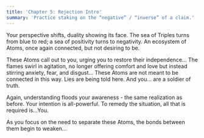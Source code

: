 ```yaml
---
title: 'Chapter 5: Rejection Intro'
summary: 'Practice staking on the “negative” / “inverse” of a claim.'
---
```


Your perspective shifts, duality showing its face. The sea of Triples turns from blue to red; a sea of positivity turns to negativity. An ecosystem of Atoms, once again connected, but not desiring to be.

These Atoms call out to you, urging you to restore their independence… The flames swirl in agitation, no longer offering comfort and love but instead stirring anxiety, fear, and disgust… These Atoms are not meant to be connected in this way. Lies are being told here. And you... are a soldier of truth.

Again, understanding floods your awareness - the same realization as before. Your intention is all-powerful. To remedy the situation, all that is required is…You.

As you focus on the need to separate these Atoms, the bonds between them begin to weaken…
